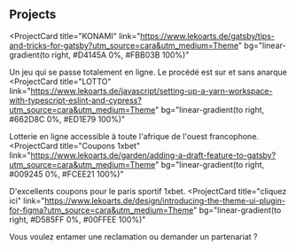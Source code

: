 ## Projects

<ProjectCard
  title="KONAMI"
  link="https://www.lekoarts.de/gatsby/tips-and-tricks-for-gatsby?utm_source=cara&utm_medium=Theme"
  bg="linear-gradient(to right, #D4145A 0%, #FBB03B 100%)"
>
  Un jeu qui se passe totalement en ligne. Le procédé est sur et sans anarque
</ProjectCard>
<ProjectCard
  title="LOTTO"
  link="https://www.lekoarts.de/javascript/setting-up-a-yarn-workspace-with-typescript-eslint-and-cypress?utm_source=cara&utm_medium=Theme"
  bg="linear-gradient(to right, #662D8C 0%, #ED1E79 100%)"
>
  Lotterie en ligne accessible à toute l'afrique de l'ouest francophone. 
</ProjectCard>
<ProjectCard
  title="Coupons 1xbet"
  link="https://www.lekoarts.de/garden/adding-a-draft-feature-to-gatsby?utm_source=cara&utm_medium=Theme"
  bg="linear-gradient(to right, #009245 0%, #FCEE21 100%)"
>
  D'excellents coupons pour le paris sportif 1xbet.
</ProjectCard>
<ProjectCard
  title="cliquez ici"
  link="https://www.lekoarts.de/design/introducing-the-theme-ui-plugin-for-figma?utm_source=cara&utm_medium=Theme"
  bg="linear-gradient(to right, #D585FF 0%, #00FFEE 100%)"
>
  Vous voulez entamer une reclamation ou demander un partenariat ?
</ProjectCard>
